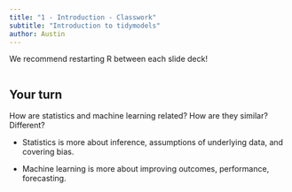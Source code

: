 ```yaml
---
title: "1 - Introduction - Classwork"
subtitle: "Introduction to tidymodels"
author: Austin
---
```


We recommend restarting R between each slide deck!

```r

```

## Your turn

How are statistics and machine learning related? How are they similar? Different?

-   Statistics is more about inference, assumptions of underlying data, and covering bias.

-   Machine learning is more about improving outcomes, performance, forecasting.
